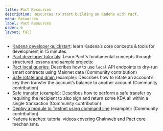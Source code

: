 ```yaml
---
title: Pact Resources
description: Resources to start building on Kadena with Pact.
menu: Resources
label: Pact Resources
order: 6
layout: full
---
```


- [Kadena developer quickstart](/docs/build/quickstart): learn Kadena’s core
  concepts & tools for development in 15 minutes.&#x20;
- [Pact developer tutorials](/docs/pact): Learn Pact's fundamental concepts
  through structured lessons and sample projects:
- [Pact local queries:](/docs/build/guides/pact-local-api-queries) Describes how
  to use `local` API endpoints to dry-run smart contracts using Mainnet data
  (Community contribution)
- [Safe rotate and drain ](/docs/build/guides/safe-rotate-and-drain)(example):
  Describes how to rotate an account’s key then transfer the account’s balance
  to another account (Community contribution)
- [Safe transfer ](/docs/build/guides/safe-transfer)(example): Describes how to
  perform a safe transfer by requiring the recipient to also sign and return
  some KDA all within a single transaction (Community contribution)
- [Deploy a module to Testnet using command line](https://gist.github.com/LindaOrtega/1c219f887d9782c6745dbd827bdbfb4d)
  (example): (Community contribution)
- [Kadena teaches](https://www.youtube.com/playlist?list=PL4G3uLl2K-dm18c1QGo7T6NXJh2CSzXVf):
  tutorial videos covering Chainweb and Pact core mechanisms.&#x20;
